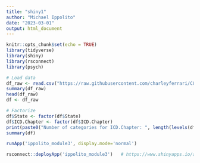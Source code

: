 ```yaml
---
title: "shiny1"
author: "Michael Ippolito"
date: "2023-03-01"
output: html_document
---
```


```r

knitr::opts_chunk$set(echo = TRUE)
library(tidyverse)
library(shiny)
library(rsconnect)
library(psych)

```

```r

# Load data
df_raw <- read.csv("https://raw.githubusercontent.com/charleyferrari/CUNY_DATA608/master/lecture3/data/cleaned-cdc-mortality-1999-2010-2.csv")
summary(df_raw)
head(df_raw)
df <- df_raw

```

```r

# Factorize
df$State <- factor(df$State)
df$ICD.Chapter <- factor(df$ICD.Chapter)
print(paste0("Number of categories for ICD.Chapter: ", length(levels(df$ICD.Chapter))))
summary(df)

```

```r

runApp('ippolito_module3', display.mode='normal')

```

```r

rsconnect::deployApp('ippolito_module3')   # https://www.shinyapps.io/admin/#/dashboard

```

